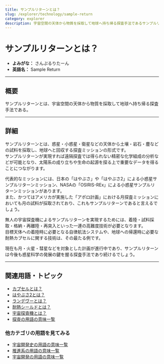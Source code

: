 ```yaml
---
title: サンプルリターンとは？
slug: /explorer/technology/sample-return
category: explorer
description: 宇宙空間の天体から物質を採取して地球へ持ち帰る探査手法であるサンプルリターンの意味・定義・内容について解説します。  
---
```



<Head>
  <script type="application/ld+json">
    {`{
      "@context": "https://schema.org",
      "@type": "DefinedTerm",
      "name": "サンプルリターン",
      "inDefinedTermSet": "https://www.space-portal.org",
      "termCode": "explorer/technology/sample-return",
      "description": "宇宙空間の天体から物質を採取して地球へ持ち帰る探査手法であるサンプルリターンの意味・定義・内容について解説します。  ",
      "url": "https://www.space-portal.org/docs/explorer/technology/sample-return"
    }`}
  </script>
</Head>

# サンプルリターンとは？

- **よみがな：** さんぷるりたーん  
- **英語名：** Sample Return  

---

## 概要

サンプルリターンとは、宇宙空間の天体から物質を採取して地球へ持ち帰る探査手法である。  

---

## 詳細

サンプルリターンとは、惑星・小惑星・衛星などの天体から土壌・岩石・塵などの試料を採取し、地球へと回収する探査ミッションの形式です。  
サンプルリターンが実現すれば遠隔探査では得られない精密な化学組成の分析などが可能となり、太陽系の成り立ちや生命の起源を探る上で重要なデータを得ることにつながります。  

代表的なミッションには、日本の「はやぶさ」や「はやぶさ2」による小惑星サンプルリターンミッション、NASAの「OSIRIS-REx」による小惑星サンプルリターンミッションがあります。  
また、かつてはアメリカが実施した「アポロ計画」における月探査ミッションにおいても月の試料が採取されており、これもサンプルリターンであると言えるでしょう。  

無人の宇宙探査機によるサンプルリターンを実現するためには、着陸・試料採取・格納・再離陸・再突入といった一連の高難度技術が必要となります。  
目標天体への着陸時に必要となる自律航法システムや、地球への帰還時に必要な耐熱カプセルに関する技術は、その最たる例です。  

現在も月・火星・彗星などを対象とした計画が進行中であり、サンプルリターンは今後も惑星科学の発展の鍵を握る探査手法であり続けるでしょう。  

---

## 関連用語・トピック

- [カプセルとは？](/docs/explorer/technology/capsule/)
- [はやぶさ2とは？](/docs/explorer/mission/hayabusa2/)
- [ランデヴーとは？](/docs/explorer/technology/rendezvous/)
- [耐熱シールドとは？](/docs/explorer/technology/heat-shield/)
- [宇宙探査機とは？](/docs/explorer/space-probe/)
- [探査の用語の意味一覧](/docs/category/explorer/)

### 他カテゴリの用語を見てみる
- [宇宙開発史の用語の意味一覧](/docs/category/history/)
- [推進系の用語の意味一覧](/docs/category/propulsion/)
- [宇宙開発の用語の意味一覧](/docs/category/glossary/)